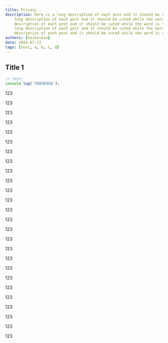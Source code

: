 ```yaml
---
title: Privacy
description: here is a long description of each post and it should be cuted while the word is too long. here is a
    long description of each post and it should be cuted while the word is too long. here is a long
    description of each post and it should be cuted while the word is too long.here is a long description of each post and it should be cuted while the word is too long. here is a
    long description of each post and it should be cuted while the word is too long. here is a long
    description of each post and it should be cuted while the word is too long.
authors: [haiminovo]
date: 2024-07-23
tags: [test, a, b, c, d]
---
```


## Title 1

```js
// test;
console.log('代码块测试');
```

123

123

123

123

123

123

123

123

123

123

123

123

123

123

123

123

123

123

123

123

123

123

123

123

123

123
